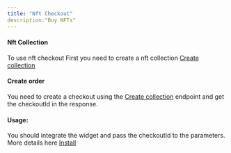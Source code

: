 ```yaml
---
title: "Nft Checkout"
description:"Buy NFTs"
---
```


#### Nft Collection

To use nft checkout First you need to create a nft collection
[Create collection](/app/collection/product)

#### Create order

You need to create a checkout using the [Create collection](https://docs.belong.net/#90533fdd-ef33-41f6-902a-dd3b023c2bc4) endpoint and get the checkoutId in the response.

#### Usage:

You should integrate the widget and pass the checkoutId to the parameters. More details here [Install](/libraries/sdk/installing)
